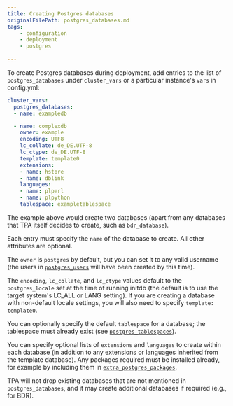 ```yaml
---
title: Creating Postgres databases
originalFilePath: postgres_databases.md
tags:
    - configuration
    - deployment
    - postgres
    
---
```


To create Postgres databases during deployment, add entries to the list
of `postgres_databases` under `cluster_vars` or a particular
instance's `vars` in config.yml:

```yaml
cluster_vars:
  postgres_databases:
  - name: exampledb

  - name: complexdb
    owner: example
    encoding: UTF8
    lc_collate: de_DE.UTF-8
    lc_ctype: de_DE.UTF-8
    template: template0
    extensions:
    - name: hstore
    - name: dblink
    languages:
    - name: plperl
    - name: plpython
    tablespace: exampletablespace
```

The example above would create two databases (apart from any databases
that TPA itself decides to create, such as `bdr_database`).

Each entry must specify the `name` of the database to create. All
other attributes are optional.

The `owner` is `postgres` by default, but you can set it to any
valid username (the users in [`postgres_users`](postgres_users)
will have been created by this time).

The `encoding`, `lc_collate`, and `lc_ctype` values default to the
`postgres_locale` set at the time of running initdb (the default is to
use the target system's LC_ALL or LANG setting). If you are creating a
database with non-default locale settings, you will also need to specify
`template: template0`.

You can optionally specify the default `tablespace` for a database; the
tablespace must already exist
(see [`postgres_tablespaces`](postgres_tablespaces)).

You can specify optional lists of `extensions` and `languages` to create
within each database (in addition to any extensions or languages
inherited from the template database). Any packages required must be
installed already, for example by including them in
[`extra_postgres_packages`](postgres_installation_method_pkg).

TPA will not drop existing databases that are not mentioned in
`postgres_databases`, and it may create additional databases if required
(e.g., for BDR).
